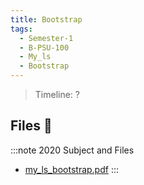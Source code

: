 ```yaml
---
title: Bootstrap
tags:
  - Semester-1
  - B-PSU-100
  - My_ls
  - Bootstrap
---
```

> Timeline: ?


## Files 📂

:::note 2020 Subject and Files
- [my_ls_bootstrap.pdf](https://github.com/Studio-17/Epitech-Subjects/raw/main/Semester-1/B-PSU-100/My_ls/Bootstrap/my_ls_bootstrap.pdf)
:::

